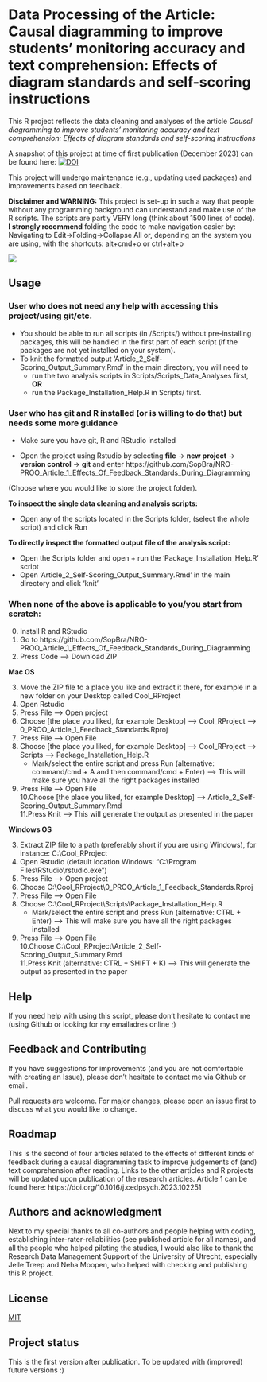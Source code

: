 # Data Processing of the Article: Causal diagramming to improve students’ monitoring accuracy and text comprehension: Effects of diagram standards and self-scoring instructions

This R project reflects the data cleaning and analyses of the article
_Causal diagramming to improve students’ monitoring accuracy and text comprehension: Effects of diagram standards and self-scoring instructions_ 

A snapshot of this project at time of first publication (December 2023) can be found here: 
[![DOI](https://zenodo.org/badge/719480492.svg)](https://zenodo.org/doi/10.5281/zenodo.10204077)

This project will undergo maintenance (e.g., updating used packages) and improvements based on feedback. 

<b>Disclaimer and WARNING:</b>
This project is set-up in such a way that people without any programming background can understand and make use of the R scripts. The scripts are partly VERY long (think about 1500 lines of code).  
<b>I strongly recommend</b> folding the code to make navigation easier by:  
Navigating to Edit->Folding->Collapse All or, depending on the system you are using, with the shortcuts: alt+cmd+o or ctrl+alt+o

![ ](Documents/R_script_navigation.png)

## Usage                      

### User who does not need any help with accessing this project/using git/etc.

  - You should be able to run all scripts (in /Scripts/) without pre-installing packages, this will be handled in the first part of each script (if the packages are not yet installed on your system).  
  - To knit the formatted output 'Article_2_Self-Scoring_Output_Summary.Rmd' in the main directory, you will need to 
      -  run the two analysis scripts in Scripts/Scripts_Data_Analyses first, <b>OR</b>
      -  run the Package_Installation_Help.R in Scripts/ first.

### User who has git and R installed (or is willing to do that) but needs some more guidance

   -  Make sure you have git, R and RStudio installed

   -  Open the project using Rstudio by selecting <b>file</b> -> <b>new project</b> -> <b>version control</b> -> <b>git</b> and enter https://github.com/SopBra/NRO-PROO_Article_1_Effects_Of_Feedback_Standards_During_Diagramming

(Choose where you would like to store the project folder).

<b>To inspect the single data cleaning and analysis scripts:</b>

   - Open any of the scripts located in the Scripts folder, (select the whole script) and click Run

<b>To directly inspect the formatted output file of the analysis script:</b>

   - Open the Scripts folder and open + run the 'Package_Installation_Help.R' script
   - Open 'Article_2_Self-Scoring_Output_Summary.Rmd' in the main directory and click 'knit'
   
### When none of the above is applicable to you/you start from scratch:

0. Install R and RStudio
1. Go to https://github.com/SopBra/NRO-PROO_Article_1_Effects_Of_Feedback_Standards_During_Diagramming
2. Press Code --> Download ZIP

<b>Mac OS</b>

3. Move the ZIP file to a place you like and extract it there, for example in a new folder on your Desktop called Cool_RProject
4. Open Rstudio 
5. Press File --> Open project
6. Choose [the place you liked, for example Desktop] --> Cool_RProject --> 0_PROO_Article_1_Feedback_Standards.Rproj
7. Press File --> Open File
8. Choose [the place you liked, for example Desktop] --> Cool_RProject --> Scripts --> Package_Installation_Help.R
   -  Mark/select the entire script and press Run (alternative: command/cmd + A and then command/cmd + Enter) --> This will make sure you have all the right packages installed
9. Press File --> Open File  
10.Choose [the place you liked, for example Desktop] --> Article_2_Self-Scoring_Output_Summary.Rmd  
11.Press Knit --> This will generate the output as presented in the paper



<b>Windows OS</b>

3. Extract ZIP file to a path (preferably short if you are using Windows), for instance: C:&#92;Cool_RProject\
4. Open Rstudio (default location Windows: "C:&#92;Program Files&#92;RStudio&#92;rstudio.exe")
5. Press File --> Open project
6. Choose C:&#92;Cool_RProject&#92;0_PROO_Article_1_Feedback_Standards.Rproj
7. Press File --> Open File
8. Choose C:&#92;Cool_RProject&#92;Scripts&#92;Package_Installation_Help.R
   -  Mark/select the entire script and press Run (alternative: CTRL + Enter) --> This will make sure you have all the right packages installed
9. Press File --> Open File  
10.Choose C:&#92;Cool_RProject&#92;Article_2_Self-Scoring_Output_Summary.Rmd  
11.Press Knit (alternative: CTRL + SHIFT + K) --> This will generate the output as presented in the paper

## Help                       
If you need help with using this script, please don't hesitate to contact me (using Github or looking for my emailadres online ;)

## Feedback and Contributing  
If you have suggestions for improvements (and you are not comfortable with creating an Issue), please don't hesitate to contact me via Github or email.

Pull requests are welcome. For major changes, please open an issue first to discuss what you would like to change.

## Roadmap                    

This is the second of four articles related to the effects of different kinds of feedback during a causal diagramming task to improve judgements of (and) text comprehension after reading. Links to the other articles and R projects will be updated upon publication of the research articles.
Article 1 can be found here: https://doi.org/10.1016/j.cedpsych.2023.102251


## Authors and acknowledgment 

Next to my special thanks to all co-authors and people helping with coding, establishing inter-rater-reliabilities (see published article for all names), and all the people who helped piloting the studies, I would also like to thank the Research Data Management Support of the University of Utrecht, especially Jelle Treep and Neha Moopen, who helped with checking and publishing this R project.

## License                    

[MIT](https://choosealicense.com/licenses/mit/)

## Project status             

This is the first version after publication. To be updated with (improved) future versions :)





